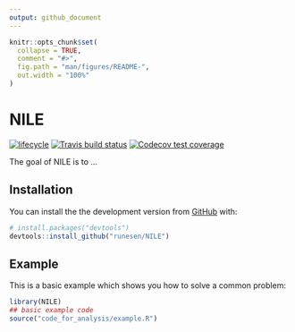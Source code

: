 ```yaml
---
output: github_document
---
```


<!-- README.md is generated from README.Rmd. Please edit that file -->

```r
knitr::opts_chunk$set(
  collapse = TRUE,
  comment = "#>",
  fig.path = "man/figures/README-",
  out.width = "100%"
)
```
# NILE

<!-- badges: start -->
[![lifecycle](https://img.shields.io/badge/lifecycle-maturing-blue.svg)](https://www.tidyverse.org/lifecycle/#maturing)
[![Travis build status](https://travis-ci.org/runesen/NILE.svg?branch=master)](https://travis-ci.org/runesen/NILE)
[![Codecov test coverage](https://codecov.io/gh/runesen/NILE/branch/master/graph/badge.svg)](https://codecov.io/gh/runesen/NILE?branch=master)
<!-- badges: end -->

The goal of NILE is to ...

## Installation

<!-- You can install the released version of NILE from [CRAN](https://CRAN.R-project.org) with: -->

<!-- ``` r -->
<!-- install.packages("NILE") -->
<!-- ``` -->

You can install the the development version from [GitHub](https://github.com/)
with:

``` r
# install.packages("devtools")
devtools::install_github("runesen/NILE")
```
## Example

This is a basic example which shows you how to solve a common problem:

```r
library(NILE)
## basic example code
source("code_for_analysis/example.R")

```

